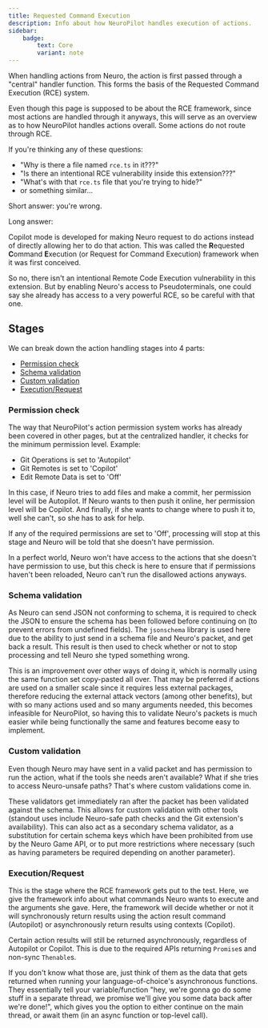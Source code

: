 ```yaml
---
title: Requested Command Execution
description: Info about how NeuroPilot handles execution of actions.
sidebar:
    badge:
        text: Core
        variant: note
---
```



When handling actions from Neuro, the action is first passed through a "central" handler function. This forms the basis of the Requested Command Execution (RCE) system.

<Aside type="tip">

Even though this page is supposed to be about the RCE framework, since most actions are handled through it anyways, this will serve as an overview as to how NeuroPilot handles actions overall.
Some actions do not route through RCE.

</Aside>

<Aside type="caution">

If you're thinking any of these questions:

- "Why is there a file named `rce.ts` in it???"
- "Is there an intentional RCE vulnerability inside this extension???"
- "What's with that `rce.ts` file that you're trying to hide?"
- or something similar...

Short answer: you're wrong.

Long answer:

Copilot mode is developed for making Neuro request to do actions instead of directly allowing her to do that action.
This was called the **R**equested **C**ommand **E**xecution (or Request for Command Execution) framework when it was first conceived.

So no, there isn't an intentional Remote Code Execution vulnerability in this extension. 
But by enabling Neuro's access to Pseudoterminals, one could say she already has access to a very powerful RCE, so be careful with that one.

</Aside>

## Stages

We can break down the action handling stages into 4 parts:

- [Permission check](#permission-check)
- [Schema validation](#schema-validation)
- [Custom validation](#custom-validation)
- [Execution/Request](#executionrequest)

### Permission check

The way that NeuroPilot's action permission system works has already been covered in other pages, but at the centralized handler, it checks for the minimum permission level. Example:

- Git Operations is set to 'Autopilot'
- Git Remotes is set to 'Copilot'
- Edit Remote Data is set to 'Off'

In this case, if Neuro tries to add files and make a commit, her permission level will be Autopilot. If Neuro wants to then push it online, her permission level will be Copilot. And finally, if she wants to change where to push it to, well she can't, so she has to ask for help.

If any of the required permissions are set to 'Off', processing will stop at this stage and Neuro will be told that she doesn't have permission.

<Aside>

In a perfect world, Neuro won't have access to the actions that she doesn't have permission to use, but this check is here to ensure that if permissions haven't been reloaded, Neuro can't run the disallowed actions anyways.

</Aside>

### Schema validation

As Neuro can send JSON not conforming to schema, it is required to check the JSON to ensure the schema has been followed before continuing on (to prevent errors from undefined fields). The `jsonschema` library is used here due to the ability to just send in a schema file and Neuro's packet, and get back a result.
This result is then used to check whether or not to stop processing and tell Neuro she typed something wrong.

This is an improvement over other ways of doing it, which is normally using the same function set copy-pasted all over.
That may be preferred if actions are used on a smaller scale since it requires less external packages, therefore reducing the external attack vectors (among other benefits), but with so many actions used and so many arguments needed, this becomes infeasible for NeuroPilot, so having this to validate Neuro's packets is much easier while being functionally the same and features become easy to implement.

### Custom validation

Even though Neuro may have sent in a valid packet and has permission to run the action, what if the tools she needs aren't available? What if she tries to access Neuro-unsafe paths? That's where custom validations come in.

These validators get immediately ran after the packet has been validated against the schema. This allows for custom validation with other tools (standout uses include Neuro-safe path checks and the Git extension's availability).
This can also act as a secondary schema validator, as a substitution for certain schema keys which have been prohibited from use by the Neuro Game API, or to put more restrictions where necessary (such as having parameters be required depending on another parameter).

### Execution/Request

This is the stage where the RCE framework gets put to the test. Here, we give the framework info about what commands Neuro wants to execute and the arguments she gave.
Here, the framework will decide whether or not it will synchronously return results using the action result command (Autopilot) or asynchronously return results using contexts (Copilot).

<Aside>

Certain action results will still be returned asynchronously, regardless of Autopilot or Copilot. This is due to the required APIs returning `Promise`s and non-sync `Thenable`s.

If you don't know what those are, just think of them as the data that gets returned when running your language-of-choice's asynchronous functions.
They essentially tell your variable/function "hey, we're gonna go do some stuff in a separate thread, we promise we'll give you some data back after we're done!", which gives you the option to either continue on the main thread, or await them (in an async function or top-level call).

</Aside>
